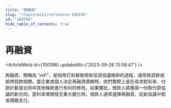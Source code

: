 ```yaml
---
title: "再融資"
slug: "/learn/wiki/refinance-100198"
id: "100198"
hide_table_of_contents: true
---
```



# 再融資

<ArticleMeta id={100198} updatedAt={'2023-09-26 13:58:47'} />
<div className='border-solid border-b border-t-0 my-4 border-[var(--ifm-color-gray-300)]' />

再融資，簡稱為 “refi”，是指修訂和替換現有信貸協議條款的過程，通常與貸款或抵押貸款相關。當企業或個人決定再融資債務時，他們實際上是在尋求對利率、付款計劃或合同中其他條款進行有利的修改。如果獲批，借款人將獲得一份取代原協議的新合同。當利率環境發生重大變化時，借款人通常選擇再融資，從新協議中節省債務支付。

